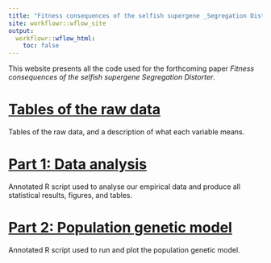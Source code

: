 ```yaml
---
title: "Fitness consequences of the selfish supergene _Segregation Distorter_"
site: workflowr::wflow_site
output:
  workflowr::wflow_html:
    toc: false
---
```


This website presents all the code used for the forthcoming paper _Fitness consequences of the selfish supergene Segregation Distorter_.

# [Tables of the raw data](raw_data.html)
Tables of the raw data, and a description of what each variable means.

# [Part 1: Data analysis](statistics.html)
Annotated R script used to analyse our empirical data and produce all statistical results, figures, and tables.

# [Part 2: Population genetic model](simulation.html)
Annotated R script used to run and plot the population genetic model.
